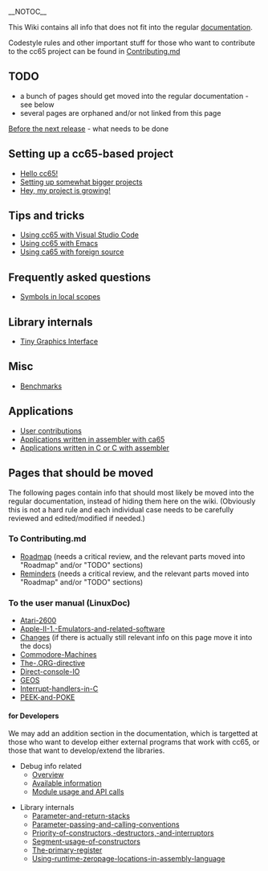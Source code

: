 __NOTOC__

This Wiki contains all info that does not fit into the regular [http://cc65.github.io/doc documentation].

Codestyle rules and other important stuff for those who want to contribute to the cc65 project can be found in [https://github.com/cc65/cc65/blob/master/Contributing.md Contributing.md]

== TODO ==

* a bunch of pages should get moved into the regular documentation - see below
* several pages are orphaned and/or not linked from this page

[[Before the next release]] - what needs to be done

== Setting up a cc65-based project ==

* [[Hello cc65!]]
* [[Bigger Projects|Setting up somewhat bigger projects]]
* [[Project Growing|Hey, my project is growing!]]

== Tips and tricks ==

* [[Using cc65 with Visual Studio Code]]
* [[Using cc65 with Emacs]]
* [[Using ca65 with foreign source]]

== Frequently asked questions ==

* [[Symbols in local scopes]]

== Library internals ==

* [[Tiny Graphics Interface]]

== Misc ==

* [[Benchmarks]]

== Applications ==

* [http://sourceforge.net/projects/cc65/files/contrib User contributions]
* [[Applications written in assembler with ca65]]
* [[Applications written in C or C with assembler]]

== Pages that should be moved ==

The following pages contain info that should most likely be moved into the regular documentation, instead of hiding them here on the wiki. (Obviously this is not a hard rule and each individual case needs to be carefully reviewed and edited/modified if needed.)

=== To Contributing.md ===

* [[Roadmap]] (needs a critical review, and the relevant parts moved into "Roadmap" and/or "TODO" sections)
* [[Reminders]] (needs a critical review, and the relevant parts moved into "Roadmap" and/or "TODO" sections)

=== To the user manual (LinuxDoc) ===

* [[Atari-2600]]
* [[Apple-II-1.-Emulators-and-related-software]]
* [[Changes]] (if there is actually still relevant info on this page move it into the docs)
* [[Commodore-Machines]]
* [[The-.ORG-directive]]
* [[Direct-console-IO]]
* [[GEOS]]
* [[Interrupt-handlers-in-C]]
* [[PEEK-and-POKE]]

==== for Developers ====

We may add an addition section in the documentation, which is targetted at those who want to develop either external programs that work with cc65, or those that want to develop/extend the libraries.

* Debug info related
** [[debug-info-overview|Overview]]
** [[debug-info-data|Available information]]
** [[debug-info-module|Module usage and API calls]]

* Library internals
** [[Parameter-and-return-stacks]]
** [[Parameter-passing-and-calling-conventions]]
** [[Priority-of-constructors,-destructors,-and-interruptors]]
** [[Segment-usage-of-constructors]]
** [[The-primary-register]]
** [[Using-runtime-zeropage-locations-in-assembly-language]]
